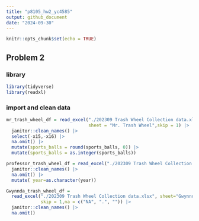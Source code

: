 ```yaml
---
title: "p8105_hw2_yc4585"
output: github_document
date: "2024-09-30"
---
```


```r
knitr::opts_chunk$set(echo = TRUE)
```
## Problem 2
### library
```r
library(tidyverse)
library(readxl)
```

### import and clean data

```r
mr_trash_wheel_df = read_excel("./202309 Trash Wheel Collection data.xlsx",
                               sheet = "Mr. Trash Wheel",skip = 1) |>
  janitor::clean_names() |>
  select(-x15,-x16) |>
  na.omit() |>
  mutate(sports_balls = round(sports_balls, 0)) |>
  mutate(sports_balls = as.integer(sports_balls))

professor_trash_wheel_df = read_excel("./202309 Trash Wheel Collection data.xlsx",  sheet="Professor Trash Wheel",skip = 1) |>
  janitor::clean_names() |>
  na.omit() |>
  mutate( year=as.character(year)) 

Gwynnda_trash_wheel_df = 
  read_excel("./202309 Trash Wheel Collection data.xlsx", sheet="Gwynnda Trash Wheel",
             skip = 1,na = c("NA", ".", "")) |>
  janitor::clean_names() |>
  na.omit()

  
```




